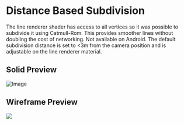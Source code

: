 
# Distance Based Subdivision

The line renderer shader has access to all vertices so it was possible to subdivide it using Catmull-Rom. This provides smoother lines without doubling the cost of networking. Not available on Android. The default subdivision distance is set to \<3m from the camera position and is adjustable on the line renderer material.

## Solid Preview

![Image](/subdivision-solid.avif)

## Wireframe Preview

<Image src="/VRCMarker/subdivision-wireframe.avif" width={1178} height={500} />
